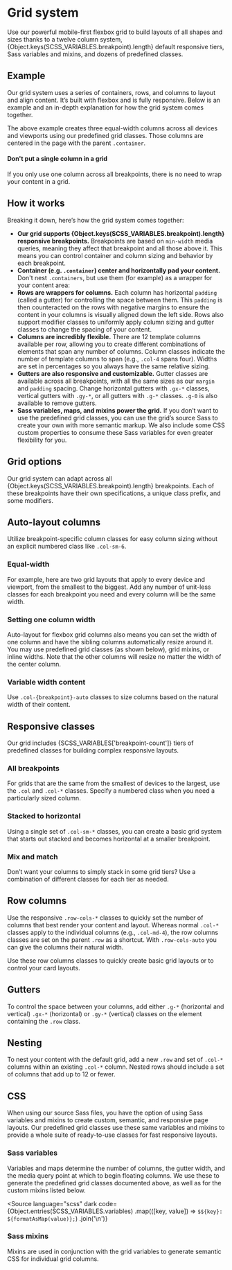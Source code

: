 
<Meta of={GridStories} />

# Grid system

<div className="lead">
  Use our powerful mobile-first flexbox grid to build layouts of all shapes and sizes thanks to a
  twelve column system, {Object.keys(SCSS_VARIABLES.breakpoint).length} default responsive tiers,
  Sass variables and mixins, and dozens of predefined classes.
</div>

## Example

Our grid system uses a series of containers, rows, and columns to layout and align content. It’s built with flexbox and is fully responsive. Below is an example and an in-depth explanation for how the grid system comes together.

<Canvas sourceState="shown" of={GridStories.Basis} />

The above example creates three equal-width columns across all devices and viewports using our predefined grid classes. Those columns are centered in the page with the parent `.container`.

<div className="alert alert-warning">
  <h4 className="alert-heading">Don't put a single column in a grid</h4>
  <p>If you only use one column across all breakpoints, there is no need to wrap your content in a grid.</p>
</div>

<Canvas of={GridStories.SingleColumnOnly} />

## How it works

Breaking it down, here’s how the grid system comes together:

- **Our grid supports {Object.keys(SCSS_VARIABLES.breakpoint).length} responsive breakpoints.** Breakpoints are based on `min-width` media queries, meaning they affect that breakpoint and all those above it. This means you can control container and column sizing and behavior by each breakpoint.
- **Container (e.g. `.container`) center and horizontally pad your content.**<br/>
  Don't nest `.containers`, but use them (for example) as a wrapper for your content area:
  <Source language="html" dark code={SampleContainer}></Source>
- **Rows are wrappers for columns.** Each column has horizontal `padding` (called a gutter) for controlling the space between them. This `padding` is then counteracted on the rows with negative margins to ensure the content in your columns is visually aligned down the left side. Rows also support modifier classes to uniformly apply column sizing and gutter classes to change the spacing of your content.
- **Columns are incredibly flexible.** There are 12 template columns available per row, allowing you to create different combinations of elements that span any number of columns. Column classes indicate the number of template columns to span (e.g., `.col-4` spans four). Widths are set in percentages so you always have the same relative sizing.
- **Gutters are also responsive and customizable.** Gutter classes are available across all breakpoints, with all the same sizes as our `margin` and `padding` spacing. Change horizontal gutters with `.gx-*` classes, vertical gutters with `.gy-*`, or all gutters with `.g-*` classes. `.g-0` is also available to remove gutters.
- **Sass variables, maps, and mixins power the grid.** If you don’t want to use the predefined grid classes, you can use the grid’s source Sass to create your own with more semantic markup. We also include some CSS custom properties to consume these Sass variables for even greater flexibility for you.

## Grid options

Our grid system can adapt across all {Object.keys(SCSS_VARIABLES.breakpoint).length} breakpoints.
Each of these breakpoints have their own specifications, a unique class prefix, and some modifiers.

<GridTable />

## Auto-layout columns

Utilize breakpoint-specific column classes for easy column sizing without an explicit numbered class like `.col-sm-6`.

### Equal-width

For example, here are two grid layouts that apply to every device and viewport, from the smallest to the biggest. Add any number of unit-less classes for each breakpoint you need and every column will be the same width.

<Canvas of={GridStories.EqualWidth} />

### Setting one column width

Auto-layout for flexbox grid columns also means you can set the width of one column and have the sibling columns automatically resize around it. You may use predefined grid classes (as shown below), grid mixins, or inline widths. Note that the other columns will resize no matter the width of the center column.

<Canvas of={GridStories.SettingOneColumnWidth} />

### Variable width content

Use `.col-{breakpoint}-auto` classes to size columns based on the natural width of their content.

<Canvas of={GridStories.VariableWidthContent} />

## Responsive classes

Our grid includes {SCSS_VARIABLES['breakpoint-count']} tiers of predefined classes for building complex responsive layouts.

### All breakpoints

For grids that are the same from the smallest of devices to the largest, use the `.col` and `.col-*` classes. Specify a numbered class when you need a particularly sized column.

<Canvas of={GridStories.AllBreakpoints} />

### Stacked to horizontal

Using a single set of `.col-sm-*` classes, you can create a basic grid system that starts out stacked and becomes horizontal at a smaller breakpoint.

<Canvas of={GridStories.StackedToHorizontal} />

### Mix and match

Don’t want your columns to simply stack in some grid tiers? Use a combination of different classes for each tier as needed.

<Canvas of={GridStories.MixAndMatch} />

## Row columns

Use the responsive `.row-cols-*` classes to quickly set the number of columns that best render your content and layout. Whereas normal `.col-*` classes apply to the individual columns (e.g., `.col-md-4`), the row columns classes are set on the parent `.row` as a shortcut. With `.row-cols-auto` you can give the columns their natural width.

Use these row columns classes to quickly create basic grid layouts or to control your card layouts.

<Canvas of={GridStories.RowColumns} />

## Gutters

To control the space between your columns, add either `.g-*` (horizontal and vertical) `.gx-*` (horizontal) or `.gy-*` (vertical) classes on the element containing the `.row` class.

<Canvas of={GridStories.Gutters} />

## Nesting

To nest your content with the default grid, add a new `.row` and set of `.col-*` columns within an existing `.col-*` column. Nested rows should include a set of columns that add up to 12 or fewer.

<Canvas of={GridStories.Nested} />

## CSS

When using our source Sass files, you have the option of using Sass variables and mixins to create custom, semantic, and responsive page layouts. Our predefined grid classes use these same variables and mixins to provide a whole suite of ready-to-use classes for fast responsive layouts.

### Sass variables

Variables and maps determine the number of columns, the gutter width, and the media query point at which to begin floating columns. We use these to generate the predefined grid classes documented above, as well as for the custom mixins listed below.

<Source
  language="scss"
  dark
  code={Object.entries(SCSS_VARIABLES.variables)
    .map(([key, value]) => `$${key}: ${formatAsMap(value)};`)
    .join('\n')}
></Source>

### Sass mixins

Mixins are used in conjunction with the grid variables to generate semantic CSS for individual grid columns.

<Source language="scss" dark code={SampleScssMixins}></Source>
